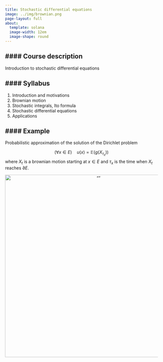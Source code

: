 ```yaml
---
title: Stochastic differential equations
image: ../img/brownian.png
page-layout: full
about:
  template: solana
  image-width: 12em
  image-shape: round
---
```


#### **Course description**
---

Introduction to stochastic differential equations

#### **Syllabus**
---

1. Introduction and motivations
2. Brownian motion
3. Stochastic integrals, Ito formula
4. Stochastic differential equations
5. Applications


#### **Example**
--- 



Probabilistic approximation of the solution of the Dirichlet problem
\begin{equation}
\left \{
\begin{array}{lll}
\Delta u & =0 & \textrm{in $E$}\\
u & = g & \textrm{for $\partial E$}\\
\end{array}
\right .
\label{Dirichlet}
\end{equation}

$$(\forall x\in E)\quad u(x)=\mathbb{E}(g(X_{\tau_x}))$$
where $X_t$ is a brownian motion starting at $x\in E$ and $\tau_x$ is the time when $X_t$ reaches $\partial E$.



<center>
<img src="../img/resultat_MT.jpg" alt= “” width="600" >
</center>

